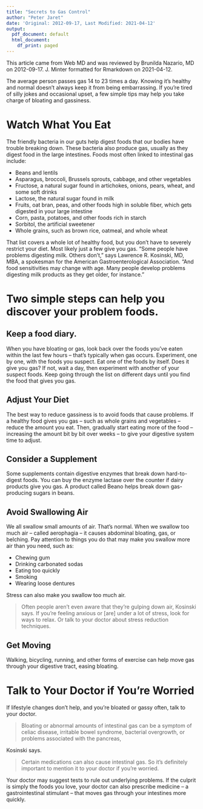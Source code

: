 ```yaml
---
title: "Secrets to Gas Control"
author: "Peter Jaret"
date: 'Original: 2012-09-17, Last Modified: 2021-04-12'
output:
  pdf_document: default
  html_document:
    df_print: paged
---
```


This article came from Web MD and was reviewed by Brunilda Nazario, MD
on 2012-09-17. J. Minter formatted for Rmarkdown on 2021-04-12.

The average person passes gas 14 to 23 times a day. Knowing it’s healthy
and normal doesn’t always keep it from being embarrassing. If you’re
tired of silly jokes and occasional upset, a few simple tips may help
you take charge of bloating and gassiness.

# Watch What You Eat

The friendly bacteria in our guts help digest foods that our bodies have
trouble breaking down. These bacteria also produce gas, usually as they
digest food in the large intestines. Foods most often linked to
intestinal gas include:

- Beans and lentils
- Asparagus, broccoli, Brussels sprouts, cabbage, and other vegetables
- Fructose, a natural sugar found in artichokes, onions, pears, wheat, and some soft drinks
- Lactose, the natural sugar found in milk
- Fruits, oat bran, peas, and other foods high in soluble fiber, which gets digested in your large intestine
- Corn, pasta, potatoes, and other foods rich in starch
- Sorbitol, the artificial sweetener
- Whole grains, such as brown rice, oatmeal, and whole wheat

That list covers a whole lot of healthy food, but you don’t have to severely restrict your diet. Most likely just a few give you gas. "Some people have problems digesting milk. Others don’t," says Lawrence R. Kosinski, MD, MBA, a spokesman for the American Gastroenterological Association. "And food sensitivities may change with age. Many people develop problems digesting milk products as they get older, for instance."

# Two simple steps can help you discover your problem foods.

## Keep a food diary.

When you have bloating or gas, look back over the foods you’ve eaten within the last few hours – that’s typically when gas occurs.
Experiment, one by one, with the foods you suspect. Eat one of the foods by itself. Does it give you gas? If not, wait a day, then experiment with another of your suspect foods. Keep going through the list on different days until you find the food that gives you gas.

## Adjust Your Diet

The best way to reduce gassiness is to avoid foods that cause problems. If a healthy food gives you gas – such as whole grains and vegetables -- reduce the amount you eat. Then, gradually start eating more of the food – increasing the amount bit by bit over weeks – to give your digestive system time to adjust.

## Consider a Supplement

Some supplements contain digestive enzymes that break down hard-to-digest foods. You can buy the enzyme lactase over the counter if dairy products give you gas. A product called Beano helps break down gas-producing sugars in beans.

## Avoid Swallowing Air

We all swallow small amounts of air. That’s normal. When we swallow too much air – called aerophagia -- it causes abdominal bloating, gas, or belching. Pay attention to things you do that may make you swallow more air than you need, such as:

- Chewing gum
- Drinking carbonated sodas
- Eating too quickly
- Smoking
- Wearing loose dentures

Stress can also make you swallow too much air.

> Often people aren’t even aware that they’re gulping down air, Kosinski
> says. If you’re feeling anxious or [are] under a lot of stress, look for ways to relax. Or talk to your doctor about stress reduction techniques.

## Get Moving

Walking, bicycling, running, and other forms of exercise can help move gas through your digestive tract, easing bloating.

# Talk to Your Doctor if You’re Worried

If lifestyle changes don’t help, and you’re bloated or gassy often, talk to your doctor.

> Bloating or abnormal amounts of intestinal gas can be a symptom of celiac disease, irritable bowel syndrome, bacterial overgrowth, or problems associated with the pancreas,

Kosinski says.

> Certain medications can also cause intestinal gas. So it’s definitely important to mention it to your doctor if you’re worried.

Your doctor may suggest tests to rule out underlying problems. If
the culprit is simply the foods you love, your doctor can also
prescribe medicine -- a gastrointestinal stimulant -- that moves gas
through your intestines more quickly.

